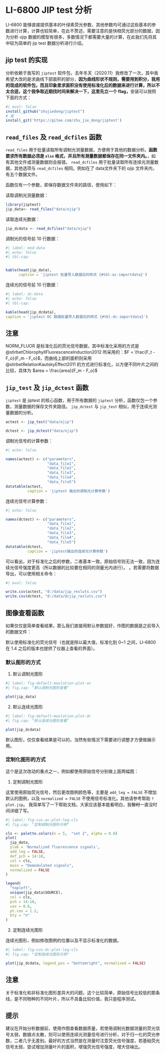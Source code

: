 # LI-6800 JIP test 分析 {#sec-jiptest6800}

LI-6800 能够直接提供基本的叶绿素荧光参数，其他参数均可通过这些基本的参数进行计算，计算也较简单，在此不赘述，需要注意的是快相荧光部分的数据，因为分析 ojip 数据的模型有很多，多数情况下都需要大量的计算，在此我们先将其中较为简单的 jip test 数据分析进行介绍。

## jip test 的实现 {#sec-jiptest}

分析依赖于我写的 `jiptest` 软件包，去年冬天（2020.11）我修改了一次，其中我希望大改的是求曲线下部面积的部分，**因为曲线形状不规则，需要用到积分，我用的现成的软件包，而且印象里求面积没有使用标准化后的数据来进行计算，所以不太合适，这个我争取近期找时间来解决一下，这里先立一个 flag，**安装可以按照下面的方式：

```r
#| eval: false
install_github("zhujiedong/jiptest")
# 或
install_git('https://gitee.com/zhu_jie_dong/jiptest')
```

## `read_files` 及 `read_dcfiles` 函数 {#readfluor}

`read_files` 用于批量读取所有调制光测量数据，方便用于其他的数据分析。**函数要求所有数据必须是 `xlsx` 格式，并且所有测量数据都保存在同一文件夹内。**，如有其他文件或测量数据则会报错。
`read_dcfiles` 用于批量读取所有连续光测量数据，其他选项与 `read_dcfiles` 相同。例如在了 data文件夹下的 ojip 文件夹内，有五个数据文件。

函数仅有一个参数，即保存数据文件夹的路径，使用如下：

读取调制光测量数据：

```r
library(jiptest)
jip_data<- read_files("data/ojip")
```

读取连续光数据：

```r
jip_dcdata <- read_dcfiles("data/ojip")
```

调制光的信号前 10 行数据：

```r
#| label: mod-data
#| echo: false
#| tbl-cap:   


kable(head(jip_data),
      caption = 'jiptest 批量导入数据后的样式 {#tbl-ac-importdata}')
```

连续光的信号前 10 行数据：

```r
#| label: dc-data
#| echo: false
#| tbl-cap: 

kable(head(jip_dcdata), 
caption = 'jiptest DC 数据批量导入数据后的样式 {#tbl-dc-importdata}')
```

:::{.callout-note}
## 注意

NORM_FLUOR 是标准化后的荧光信号数据，其中标准化采用的方式是 @stirbetChlorophyllFluorescenceInduction2012 所采用的：$F = \frac{F_t - F_o}{F_m - F_o}$，而曲线上部的面积则采用 @stirbetRelationKautskyEffect2011 的方式进行标准化，以方便不同叶片之间的比较，具体为 $area = \frac{area}{F_m - F_o}$
:::

## `jip_test` 及 `jip_dctest` 函数 {#sec-testfluor}

 `jiptest` 是 jiptest 的核心函数，用于所有数据的 `jiptest` 分析，函数仅包一个参数，测量数据的保存文件夹路径。
 `jip_dctest` 与 `jip_test` 相似，用于连续光测量数据的分析。
 
```r
actest <- jip_test("data/ojip")
```

```r
dctest <- jip_dctest("data/ojip")
```


调制光信号的计算参数：

```r
#| echo: false

names(actest) <- c("parameters",
                   "data_file1",
                   "data_file2",
                   "data_file3",
                   "data_file4",
                   "data_file5")
datatable(actest,
          caption = 'jiptest 输出的调制光计算参数')
```

连续光信号计算参数：

```r
#| echo: false

names(dctest) <- c("parameters",
                   "data_file1",
                   "data_file2",
                   "data_file3",
                   "data_file4",
                   "data_file5")
datatable(dctest,
          caption = 'jiptest输出的连续光计算参数')
```

可以看出，对于标准化之后的参数，二者基本一致，原始信号则无法一致，因为连续光信号强度更高（所以数据的比较要在相同的测量光内进行）。
。若需要将数据导出，可以使用相关命令：

```r
#| eval: false

write.csv(actest, "d:/data/jip_resluts.csv")
write.csv(dctest, "d:/data/dcjip_resluts.csv")
```

## 图像查看函数 {#sec-plotfluor}

如果仅仅是简单查看结果，那么我们直接用默认参数就好，作图的数据是之前导入的数据文件：

默认使用标准化的荧光信号（也就是除以最大值，标准化到 0~1 之间，LI-6800 在 1.4 之后的版本也提供了仪器上查看的界面）。

### 默认图形的方式 {#sec-default-plot-jiptest}

1. 默认调制光图形 

```r
#| label: fig-default-moulation-plot-ac
#| fig.cap: "默认调制光图形查看"

plot(jip_data)
```

2. 默认连续光图形 

```r
#| label: fig-default-moulation-plot-dc
#| fig.cap: "默认连续光图形查看"

plot(jip_dcdata)
```

默认图形，仅仅查看结果是可以的，当然有些情况下需要进行调整才方便做展示用。

### 定制化图形的方式 {#sec-customized-plot-jiptest}

这个是这次改动的重点之一，例如都使用原始信号分别做上面两幅图：

1. 定制调制光图形

这里使用原始荧光信号，然后更改图例颜色等，主要是 `add_leg = FALSE` 不增加默认的图例，以及 `normalized = FALSE` 不使用信号标准化。其他请参考帮助 `?plot.jip`。 我简单写了一下帮助文档，大家应该基本能看明白，我~~暂时~~一直没时间详细了写。

```r
#| label: fig-cus-ac-plot-leg-cls
#| fig.cap: "定制调制光图形示例"

cls <- palette.colors(n = 5,  "set 2", alpha = 0.8)
plot(
  jip_data,
  ylab = 'Normalized fluorescence signals',
  add_leg = FALSE,
  def_pch = 14:18,
  col = cls,
  main = "Demodulated signals",
  normalized = FALSE
)

legend(
  "topleft",
  unique(jip_data$SOURCE),
  col = cls,
  pch = 14:18,
  cex = 0.6,
  pt.cex = 1.2,
  bty = "n"
)
```

2. 定制连续光图形

连续光图形，例如修改图例的位置以及不显示标准化的数据。

```r
#| label: fig-cus-dc-plot-leg-cls
#| fig.cap: "定制连续光图形示例"

plot(jip_dcdata, legend_pos = "bottomright", normalized = FALSE)
```

:::{.callout-note}

## 注意

关于标准化和非标准化图形差异大的问题，这个比较简单，原始信号比较低的那条线，是不同物种的不同叶片，所以不具备比较价值，我只是程序测试。
:::


:::{.callout-tip}

## 提示

建议在开始分析数据前，使用作图查看数据质量，若使用调制光数据测量的荧光信号太弱，数据点太散，则可以使用连续光测量信号进行分析，对于归一化的荧光参数，二者几乎无差别。最好的方式当然是在测量时注意荧光信号强度，若基础荧光信号太弱，尝试增加测量叶片的面积，增强荧光信号强度，增大信噪比。
:::
